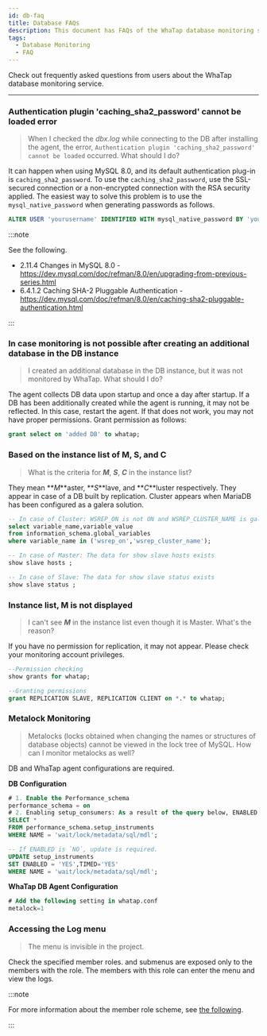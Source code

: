 ```yaml
---
id: db-faq
title: Database FAQs
description: This document has FAQs of the WhaTap database monitoring service.
tags:
  - Database Monitoring
  - FAQ
---
```


Check out frequently asked questions from users about the WhaTap database monitoring service. 

---

<div className='faqs'>

### Authentication plugin 'caching_sha2_password' cannot be loaded error

> When I checked the _dbx.log_ while connecting to the DB after installing the agent, the error, `Authentication plugin 'caching_sha2_password' cannot be loaded` occurred. What should I do?

It can happen when using MySQL 8.0, and its default authentication plug-in is `caching_sha2_password`. To use the `caching_sha2_password`, use the SSL-secured connection or a non-encrypted connection with the RSA security applied. The easiest way to solve this problem is to use the `mysql_native_password` when generating passwords as follows.

```sql
ALTER USER 'yourusername' IDENTIFIED WITH mysql_native_password BY 'youpassword';
```

:::note

See the following.

- 2.11.4 Changes in MySQL 8.0 - https://dev.mysql.com/doc/refman/8.0/en/upgrading-from-previous-series.html
- 6.4.1.2 Caching SHA-2 Pluggable Authentication - https://dev.mysql.com/doc/refman/8.0/en/caching-sha2-pluggable-authentication.html

:::

### In case monitoring is not possible after creating an additional database in the DB instance

> I created an additional database in the DB instance, but it was not monitored by WhaTap. What should I do?

The agent collects DB data upon startup and once a day after startup. If a DB has been additionally created while the agent is running, it may not be reflected. In this case, restart the agent. If that does not work, you may not have proper permissions. Grant permission as follows:

```sql
grant select on 'added DB' to whatap;
```

### Based on the instance list of M, S, and C

> What is the criteria for **_M_**, **_S_**, **_C_** in the instance list?

They mean **_M_**aster, **_S_**lave, and **_C_**luster respectively. They appear in case of a DB built by replication. Cluster appears when MariaDB has been configured as a galera solution. 

```sql
-- In case of Cluster: WSREP_ON is not ON and WSREP_CLUSTER_NAME is galera
select variable_name,variable_value 
from information_schema.global_variables 
where variable_name in ('wsrep_on','wsrep_cluster_name');

-- In case of Master: The data for show slave hosts exists
show slave hosts ;

-- In case of Slave: The data for show slave status exists
show slave status ;
```

### Instance list, M is not displayed

> I can't see **_M_** in the instance list even though it is Master. What's the reason?

If you have no permission for replication, it may not appear. Please check your monitoring account privileges. 

```sql
--Permission checking
show grants for whatap;

--Granting permissions
grant REPLICATION SLAVE, REPLICATION CLIENT on *.* to whatap;
```

### Metalock Monitoring

> Metalocks (locks obtained when changing the names or structures of database objects) cannot be viewed in the lock tree of MySQL. How can I monitor metalocks as well?

DB and WhaTap agent configurations are required.

**DB Configuration**

```sql
# 1. Enable the Performance_schema
performance_schema = on
# 2. Enabling setup_consumers: As a result of the query below, ENABLED must be `YES` (default value is `YES` from 8.0)
SELECT *
FROM performance_schema.setup_instruments
WHERE NAME = 'wait/lock/metadata/sql/mdl'; 

-- If ENABLED is `NO`, update is required.
UPDATE setup_instruments 
SET ENABLED = 'YES',TIMED='YES' 
WHERE NAME = 'wait/lock/metadata/sql/mdl';
```

**WhaTap DB Agent Configuration**

```sql
# Add the following setting in whatap.conf
metalock=1
```

### Accessing the Log menu

> The <Cmdname sid="side_log" className="uitext" /> menu is invisible in the project.

Check the specified member roles. <Cmdname sid="side_log" className="uitext" /> and submenus are exposed only to the members with the <Cmdname sid="log_read" className="b600" /> role. The members with this role can enter the menu and view the logs.

:::note

For more information about the member role scheme, see [the following](../project/project-structure#project-auth).

:::

</div>
